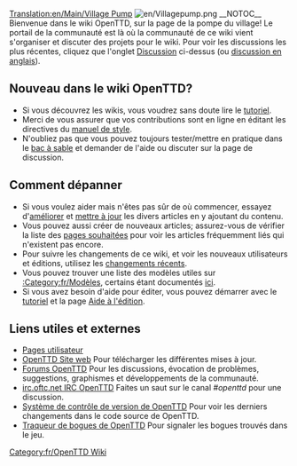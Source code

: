 [[Translation:en/Main/Village Pump]]
[[File:en/Villagepump.png|right]]
__NOTOC__
Bienvenue dans le wiki OpenTTD, sur la page de la pompe du village! Le portail de la communauté est là où la communauté de ce wiki vient s'organiser et discuter des projets pour le wiki. Pour voir les discussions les plus récentes, cliquez que l'onglet [[fr/OpenTTD talk/Pompe du village|Discussion]] ci-dessus (ou [[en/OpenTTD talk/Village Pump|discussion en anglais]]).


==Nouveau dans le wiki OpenTTD? == 
* Si vous découvrez les wikis, vous voudrez sans doute lire le [[fr/Tutoriel|tutoriel]].
* Merci de vous assurer que vos contributions sont en ligne en éditant les directives du [[fr/Main/Manuel de Style|manuel de style]].
* N'oubliez pas que vous pouvez toujours tester/mettre en pratique dans le [[fr/Trash/Bac à sable|bac à sable]] et demander de l'aide ou discuter sur la page de discussion.


==Comment dépanner==
* Si vous voulez aider mais n'êtes pas sûr de où commencer, essayez d'[[:Category:fr/Articles à completer|améliorer]] et [[:Category:fr/Articles depassés|mettre  à jour]] les divers articles en y ajoutant du contenu.
* Vous pouvez aussi créer de nouveaux articles; assurez-vous de vérifier la liste des [[en/Special/Wantedpages|pages souhaitées]] pour voir les articles fréquemment liés qui n'existent pas encore.
* Pour suivre les changements de ce wiki, et voir les nouveaux utilisateurs et éditions, utilisez les [[en/Special/RecentChanges|changements récents]].
* Vous pouvez trouver une liste des modèles utiles sur [[:Category:fr/Modèles]], certains étant documentés [[fr/Main/Modèles|ici]].
* Si vous avez besoin d'aide pour éditer, vous pouvez démarrer avec le [[fr/Tutoriel|tutoriel]] et la page [[fr/Trash/Aide d'édition|Aide à l'édition]].


== Liens utiles et externes ==
* [[:Category:fr/Utilisateurs|Pages utilisateur]]
* [http://www.openttd.org/ OpenTTD Site web] Pour télécharger les différentes mises à jour.
* [http://forum.openttd.org/ Forums OpenTTD] Pour les discussions, évocation de problèmes, suggestions, graphismes et développements de la communauté.
* [irc://irc.oftc.net/openttd irc.oftc.net IRC OpenTTD] Faites un saut sur le canal ''#openttd'' pour une discussion.
* [http://vcs.openttd.org/svn/ Système de contrôle de version de OpenTTD] Pour voir les derniers changements dans le code source de OpenTTD.
* [http://bugs.openttd.org/ Traqueur de bogues de OpenTTD] Pour signaler les bogues trouvés dans le jeu.

[[Category:fr/OpenTTD Wiki]]